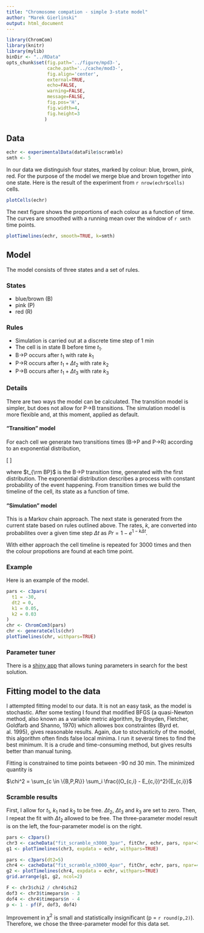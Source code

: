 ```yaml
---
title: "Chromosome compation - simple 3-state model"
author: "Marek Gierlinski"
output: html_document
---
```



```r
library(ChromCom)
library(knitr)
library(mylib)
binDir <- "../RData"
opts_chunk$set(fig.path='../figure/mpd3-', 
               cache.path='../cache/mod3-', 
               fig.align='center',
               external=TRUE,
               echo=FALSE,
               warning=FALSE,
               message=FALSE,
               fig.pos='H',
               fig.width=4,
               fig.height=3
              )
```

## Data

```r
echr <- experimentalData(dataFile$scramble)
smth <- 5
```

In our data we distinguish four states, marked by colour: blue, brown, pink, red. For the purpose of the model we merge blue and brown together into one state. Here is the result of the experiment from `r nrow(echr$cells)` cells.

```r
plotCells(echr)
```

The next figure shows the proportions of each colour as a function of time. The curves are smoothed with a running mean over the window of `r smth` time points.

```r
plotTimelines(echr, smooth=TRUE, k=smth)
```


## Model

The model consists of three states and a set of rules.

### States

* blue/brown (B)
* pink (P)
* red (R)
 
### Rules

- Simulation is carried out at a discrete time step of 1 min
- The cell is in state B before time $t_1$.
- B$\rightarrow$P occurs after $t_1$ with rate $k_1$
- P$\rightarrow$R occurs after $t_1 + \Delta t_2$ with rate $k_2$
- P$\rightarrow$B occurs after $t_1 + \Delta t_3$ with rate $k_3$

### Details

There are two ways the model can be calculated. The transition model is simpler, but does not allow for P$\rightarrow$B transitions. The simulation model is more flexible and, at this moment, applied as default.

#### "Transition" model

For each cell we generate two transitions times (B$\rightarrow$P and P$\rightarrow$R) according to an exponential distribution, 

\[
\begin{eqnarray}
Pr(B \rightarrow P; t) & = & 1 - e^{-k_1 (t - t_1)} \\
Pr(P \rightarrow R; t) & = & 1 - e^{-k_2 \left[t - (t_1 + t_{\rm BP} + \Delta t_2\right]}
\end{eqnarray}
\]

where $t_{\rm BP}$ is the B$\rightarrow$P transition time, generated with the first distribution. The exponential distribution describes a process with constant probability of the event happening. From transition times we build the timeline of the cell, its state as a function of time. 

#### "Simulation" model

This is a Markov chain approach. The next state is generated from the current state based on rules outlined above. The rates, $k$, are converted into probabilites over a given time step $\Delta t$ as $Pr = 1 - e^{1 - k\Delta t}$.

With either approach the cell timeline is repeated for 3000 times and then the colour propotions are found at each time point.

### Example

Here is an example of the model.

```r
pars <- c3pars(
  t1 = -30,
  dt2 = 0,
  k1 = 0.05,
  k2 = 0.03
)
chr <- ChromCom3(pars)
chr <- generateCells(chr)
plotTimelines(chr, withpars=TRUE)
```

### Parameter tuner

There is a [shiny app](https://shiny.compbio.dundee.ac.uk/marek_chromcom/param_tuner/) that allows tuning parameters in search for the best solution.

## Fitting model to the data

I attempted fitting model to our data. It is not an easy task, as the model is stochastic. After some testing I found that modified BFGS (a quasi-Newton method, also known as a variable metric algorithm, by Broyden, Fletcher, Goldfarb and Shanno, 1970) which allowes box constraintes (Byrd et. al. 1995), gives reasonable results. Again, due to stochasticity of the model, this algorithm often finds false local minima. I run it several times to find the best minimum. It is a crude and time-consuming method, but gives results better than manual tuning.

Fitting is constrained to time points between -90 nd 30 min. The minimized quantity is

$\chi^2 = \sum_{c \in \{B,P,R\}} \sum_i \frac{(O_{c,i} - E_{c,i})^2}{E_{c,i}}$

### Scramble results

First, I allow for $t_1$, $k_1$ nad $k_2$ to be free. $\Delta t_2$, $\Delta t_3$ and $k_3$ are set to zero. Then, I repeat the fit with $\Delta t_2$ allowed to be free. The three-parameter model result is on the left, the four-parameter model is on the right.

```r
pars <- c3pars()
chr3 <- cacheData("fit_scramble_n3000_3par", fitChr, echr, pars, npar=3, nsim=3000, ntry=16, binDir=binDir)
g1 <- plotTimelines(chr3, expdata = echr, withpars=TRUE)

pars <- c3pars(dt2=5)
chr4 <- cacheData("fit_scramble_n3000_4par", fitChr, echr, pars, npar=4, nsim=3000, ntry=16, binDir=binDir)
g2 <- plotTimelines(chr4, expdata = echr, withpars=TRUE)
grid.arrange(g1, g2, ncol=2)
```

```r
F <- chr3$chi2 / chr4$chi2
dof3 <- chr3$timepars$n - 3
dof4 <- chr4$timepars$n - 4
p <- 1 - pf(F, dof3, dof4)
```

Improvement in $\chi^2$ is small and statistically insignificant (p = `r round(p,2)`). Therefore, we chose the three-parameter model for this data set.
